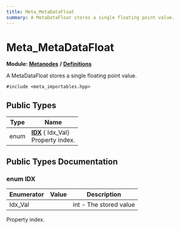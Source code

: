 ```yaml
---
title: Meta_MetaDataFloat
summary: A MetaDataFloat stores a single floating point value. 
---
```


# Meta_MetaDataFloat

**Module:** **[Metanodes](../../modules/metanodes/index.mdx)** **/** **[Definitions](../../modules/metanodes/definitions.mdx)**

A MetaDataFloat stores a single floating point value. 

`#include <meta_importables.hpp>`

## Public Types

| Type           | Name           |
| -------------- | -------------- |
| enum| **[IDX](#enum-idx)** { Idx_Val}<br />Property index.  |

## Public Types Documentation

### enum IDX

| Enumerator | Value | Description |
| ---------- | ----- | ----------- |
| Idx_Val | | int - The stored value   |

Property index. 

